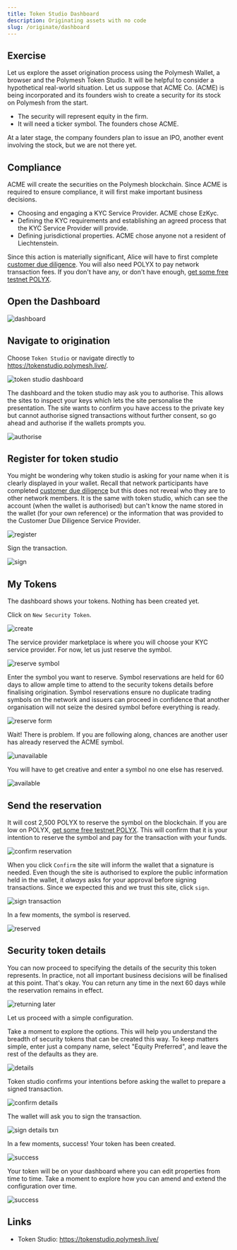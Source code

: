 ```yaml
---
title: Token Studio Dashboard
description: Originating assets with no code
slug: /originate/dashboard
---
```


## Exercise

Let us explore the asset origination process using the Polymesh Wallet, a browser and the Polymesh Token Studio. It will be helpful to consider a hypothetical real-world situation. Let us suppose that ACME Co. (ACME) is being incorporated and its founders wish to create a security for its stock on Polymesh from the start.

- The security will represent equity in the firm.
- It will need a ticker symbol. The founders chose ACME.

At a later stage, the company founders plan to issue an IPO, another event involving the stock, but we are not there yet.

## Compliance

 ACME will create the securities on the Polymesh blockchain. Since ACME is required to ensure compliance, it will first make important business decisions.

 - Choosing and engaging a KYC Service Provider. ACME chose EzKyc.
 - Defining the KYC requirements and establishing an agreed process that the KYC Service Provider will provide.
 - Defining jurisdictional properties. ACME chose anyone not a resident of <span title="Elbonia does not appear in the list of countries">Liechtenstein</span>.

Since this action is materially significant, Alice will have to first complete [customer due diligence](/quickstart/quickstart-cdd). You will also need POLYX to pay network transaction fees. If you don't have any, or don't have enough, [get some free testnet POLYX](/quickstart/quickstart-polyx).

## Open the Dashboard

![dashboard](images/01-dashboard.png)

## Navigate to origination

Choose `Token Studio` or navigate directly to https://tokenstudio.polymesh.live/.

![token studio dashboard](images/02-token-studio.png)

The dashboard and the token studio may ask you to authorise. This allows the sites to inspect your keys which lets the site personalise the presentation. The site wants to confirm you have access to the private key but cannot authorise signed transactions without further consent, so go ahead and authorise if the wallets prompts you.

![authorise](images/03-token-studio-authorize.png)

## Register for token studio

You might be wondering why token studio is asking for your name when it is clearly displayed in your wallet. Recall that network participants have completed [customer due diligence](/quickstart/quickstart-cdd) but this does not reveal who they are to other network members. It is the same with token studio, which can see the account (when the wallet is authorised) but can't know the name stored in the wallet (for your own reference) or the information that was provided to the Customer Due Diligence Service Provider.

![register](images/04-token-studio-register.PNG)

Sign the transaction.

![sign](images/05-token-studio-register-sign.PNG)

## My Tokens

The dashboard shows your tokens. Nothing has been created yet.

Click on `New Security Token`.

![create](images/06-my-tokens-dashboard.PNG)

The service provider marketplace is where you will choose your KYC service provider. For now, let us just reserve the symbol.

![reserve symbol](images/07-go-to-ticker.PNG)

Enter the symbol you want to reserve. Symbol reservations are held for 60 days to allow ample time to attend to the security tokens details before finalising origination. Symbol reservations ensure no duplicate trading symbols on the network and issuers can proceed in confidence that another organisation will not seize the desired symbol before everything is ready.

![reserve form](images/08-reserve-ticker.PNG)

Wait! There is problem. If you are following along, chances are another user has already reserved the ACME symbol.

![unavailable](images/09-not-available.PNG)

You will have to get creative and enter a symbol no one else has reserved.

![available](images/10-symbol-available.PNG)

## Send the reservation

It will cost 2,500 POLYX to reserve the symbol on the blockchain. If you are low on POLYX, [get some free testnet POLYX](/quickstart/quickstart-polyx). This will confirm that it is your intention to reserve the symbol and pay for the transaction with your funds.

![confirm reservation](images/12-confirm-symbol.PNG)

When you click `Confirm` the site will inform the wallet that a signature is needed. Even though the site is authorised to explore the public information held in the wallet, it _always_ asks for your approval before signing transactions. Since we expected this and we trust this site, click `sign`.

![sign transaction](images/13-confirm-symbol-txn.PNG)

In a few moments, the symbol is reserved.

![reserved](images/14-symbol-reserved.PNG)

## Security token details

You can now proceed to specifying the details of the security this token represents. In practice, not all important business decisions will be finalised at this point. That's okay. You can return any time in the next 60 days while the reservation remains in effect.

![returning later](images/16-returning-later.PNG)

Let us proceed with a simple configuration.

Take a moment to explore the options. This will help you understand the breadth of security tokens that can be created this way. To keep matters simple, enter just a company name, select "Equity Preferred", and leave the rest of the defaults as they are.

![details](images/17-token-details.PNG)

Token studio confirms your intentions before asking the wallet to prepare a signed transaction.

![confirm details](images/18-confirm-details.PNG)

The wallet will ask you to sign the transaction.

![sign details txn](images/19-sign-details-txn.PNG)

In a few moments, success! Your token has been created.

![success](images/20-success.PNG)

Your token will be on your dashboard where you can edit properties from time to time. Take a moment to explore how you can amend and extend the configuration over time.

![success](images/21-success-2.PNG)

## Links

- Token Studio: https://tokenstudio.polymesh.live/
